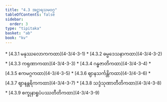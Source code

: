 ```yaml
---
title: "4.3 အဋ္ဌာရသမဝဂ္ဂ"
tableOfContents: false
sidebar:
  order: 3
type: "tipitaka"
basket: "ab"
book: "kv"
---
```



<DynamicBreadcrumb />



<TableOfContents book="kv" section="4.3">
* [4.3.1 မနုဿလောကကထာ](4-3/4-3-1)
* [4.3.2 ဓမ္မဒေသနာကထာ](4-3/4-3-2)
* [4.3.3 ကရုဏာကထာ](4-3/4-3-3)
* [4.3.4 ဂန္ဓဇာတိကထာ](4-3/4-3-4)
* [4.3.5 ဧကမဂ္ဂကထာ](4-3/4-3-5)
* [4.3.6 ဈာနသင်္ကန္တိကထာ](4-3/4-3-6)
* [4.3.7 ဈာနန္တရိကကထာ](4-3/4-3-7)
* [4.3.8 သဒ္ဒံသုဏာတီတိကထာ](4-3/4-3-8)
* [4.3.9 စက္ခုနာရူပံပဿတီတိကထာ](4-3/4-3-9)
</TableOfContents>